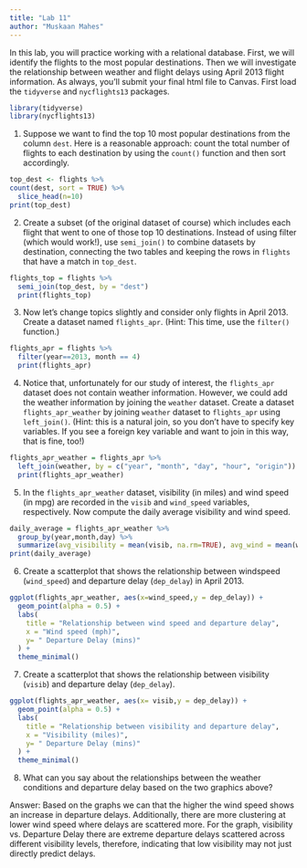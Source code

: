 ```yaml
---
title: "Lab 11"
author: "Muskaan Mahes"
---
```




In this lab, you will practice working with a relational database. First, we will identify the flights to the most popular destinations. Then we will investigate the relationship between weather and flight delays using April 2013 flight information. As always, you’ll submit your final html file to Canvas. First load the `tidyverse` and `nycflights13` packages.


```r

library(tidyverse)
library(nycflights13)

```



1. Suppose we want to find the top 10 most popular destinations from the column `dest`. Here is a reasonable approach: count the total number of flights to each destination by using the `count()` function and then sort accordingly.



```r

top_dest <- flights %>%
count(dest, sort = TRUE) %>% 
  slice_head(n=10)
print(top_dest)

```



2. Create a subset (of the original dataset of course) which includes each flight that went to one of those top 10 destinations. Instead of using filter (which would work!), use `semi_join()` to combine datasets by destination, connecting the two tables and keeping the rows in `flights` that have a match in `top_dest`. 



```r

flights_top = flights %>% 
  semi_join(top_dest, by = "dest")
  print(flights_top)

```





3. Now let’s change topics slightly and consider only flights in April 2013. Create a dataset named `flights_apr`. (Hint: This time, use the `filter()` function.)



```r

flights_apr = flights %>% 
  filter(year==2013, month == 4)
  print(flights_apr)

```



4. Notice that, unfortunately for our study of interest, the `flights_apr` dataset does not contain weather information. However, we could add the weather information by joining the `weather` dataset. Create a dataset `flights_apr_weather` by joining `weather` dataset to `flights_apr` using `left_join()`. (Hint: this is a natural join, so you don't have to specify key variables. If you see a foreign key variable and want to join in this way, that is fine, too!)



```r
flights_apr_weather = flights_apr %>% 
  left_join(weather, by = c("year", "month", "day", "hour", "origin"))
  print(flights_apr_weather)

```



5. In the `flights_apr_weather` dataset, visibility (in miles) and wind speed (in mpg) are recorded in the `visib` and `wind_speed` variables, respectively. Now compute the daily average visibility and wind speed. 



```r

daily_average = flights_apr_weather %>% 
  group_by(year,month,day) %>% 
  summarize(avg_visibility = mean(visib, na.rm=TRUE), avg_wind = mean(wind_speed, na.rm = TRUE))
print(daily_average)
```



6. Create a scatterplot that shows the relationship between windspeed (`wind_speed`) and departure delay (`dep_delay`) in April 2013.



```r

ggplot(flights_apr_weather, aes(x=wind_speed,y = dep_delay)) +
  geom_point(alpha = 0.5) +
  labs(
    title = "Relationship between wind speed and departure delay",
    x = "Wind speed (mph)",
    y= " Departure Delay (mins)"
  ) + 
  theme_minimal()
```



7. Create a scatterplot that shows the relationship between visibility (`visib`) and departure delay (`dep_delay`).



```r
ggplot(flights_apr_weather, aes(x= visib,y = dep_delay)) +
  geom_point(alpha = 0.5) +
  labs(
    title = "Relationship between visibility and departure delay",
    x = "Visibility (miles)",
    y= " Departure Delay (mins)"
  ) + 
  theme_minimal()


```



8. What can you say about the relationships between the weather conditions and departure delay based on the two graphics above? 



Answer: Based on the graphs we can that the higher the wind speed shows an increase in departure delays. Additionally, there are more clustering at lower wind speed where delays are scattered more. For the graph, visibility vs. Departure Delay there are extreme departure delays scattered across different visibility levels, therefore, indicating that low visibility may not just directly predict delays. 

